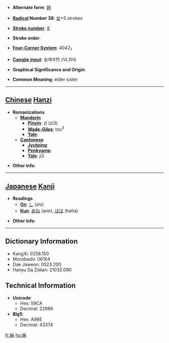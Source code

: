 * '''Alternate form''': [[姉]]

* '''[[Wiktionary:Chinese radical index| Radical]] Number 38''': [[Wiktionary:Chinese radical index 女|女]]+5 strokes

* '''[[Wiktionary:Chinese total strokes index|Stroke number]]''': [[Wiktionary:Chinese total strokes index 8|8]]

* '''Stroke order''': 

* '''[[Wiktionary:Chinese four corner index|Four-Corner System]]''': 4042<sub>7</sub>

* '''[[Wiktionary:Chinese Cangjie index|Cangjie input]]''': 女中X竹 (VLXH)

* '''Graphical Significance and Origin''': 

* '''Common Meaning''': elder sister

----

== [[Chinese]] [[Hanzi]] ==

* '''Romanizations'''
** '''[[Mandarin]]'''
*** '''[[Pinyin]]''': zǐ (zi3)
*** '''[[Wade-Giles]]''': tzu<sup>3</sup>
*** '''[[Yale]]''': 
** '''[[Cantonese]]'''
*** '''[[Jyutping]]''':
*** '''[[Penkyamp]]''': 
*** '''[[Yale]]''': ji2

* '''Other info''': 

----

== [[Japanese]] [[Kanji]] ==

* '''Readings'''
** '''[[On]]''': [[し]] (shi)
** '''[[Kun]]''': [[あね]] (ane), [[はは]] (haha)

* '''Other info''':  

----

== Dictionary Information ==

* KangXi: 0258.150
* Morobashi: 06164
* Dae Jaweon: 0523.200
* Hanyu Da Zidian: 21032.090

== Technical Information ==

* '''Unicode''':
** Hex: 59CA
** Decimal: 22986
* '''Big5''':
** Hex: A96E
** Decimal: 43374

[[fr:姊]]
[[hu:姊]]